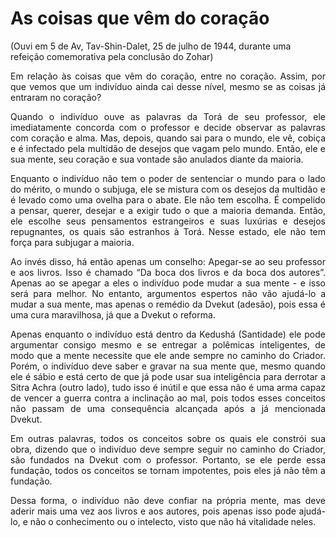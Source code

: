 # As coisas que vêm do coração
(Ouvi em 5 de Av, Tav-Shin-Dalet, 25 de julho de 1944, durante uma refeição comemorativa pela conclusão do Zohar)

::: {style="text-align: justify"}

Em relação às coisas que vêm do coração, entre no coração. Assim, por que vemos que um indivíduo ainda cai desse nível, mesmo se as coisas já entraram no coração?

 

Quando o indivíduo ouve as palavras da Torá de seu professor, ele imediatamente concorda com o professor e decide observar as palavras com coração e alma. Mas, depois, quando sai para o mundo, ele vê, cobiça e é infectado pela multidão de desejos que vagam pelo mundo. Então, ele e sua mente, seu coração e sua vontade são anulados diante da maioria.

 

Enquanto o indivíduo não tem o poder de sentenciar o mundo para o lado do mérito, o mundo o subjuga, ele se mistura com os desejos da multidão e é levado como uma ovelha para o abate. Ele não tem escolha. É compelido a pensar, querer, desejar e a exigir tudo o que a maioria demanda. Então, ele escolhe seus pensamentos estrangeiros e suas luxúrias e desejos repugnantes, os quais são estranhos à Torá. Nesse estado, ele não tem força para subjugar a maioria.

 

Ao invés disso, há então apenas um conselho: Apegar-se ao seu professor e aos livros. Isso é chamado “Da boca dos livros e da boca dos autores”. Apenas ao se apegar a eles o indivíduo pode mudar a sua mente - e isso será para melhor. No entanto, argumentos espertos não vão ajudá-lo a mudar a sua mente, mas apenas o remédio da Dvekut (adesão), pois essa é uma cura maravilhosa, já que a Dvekut o reforma.

 

Apenas enquanto o indivíduo está dentro da Kedushá (Santidade) ele pode argumentar consigo mesmo e se entregar a polêmicas inteligentes, de modo que a mente necessite que ele ande sempre no caminho do Criador. Porém, o indivíduo deve saber e gravar na sua mente que, mesmo quando ele é sábio e está certo de que já pode usar sua inteligência para derrotar a Sitra Achra (outro lado), tudo isso é inútil e que essa não é uma arma capaz de vencer a guerra contra a inclinação ao mal, pois todos esses conceitos não passam de uma consequência alcançada após a já mencionada Dvekut.

 

Em outras palavras, todos os conceitos sobre os quais ele constrói sua obra, dizendo que o indivíduo deve sempre seguir no caminho do Criador, são fundados na Dvekut com o professor. Portanto, se ele perde essa fundação, todos os conceitos se tornam impotentes, pois eles já não têm a fundação.

 

Dessa forma, o indivíduo não deve confiar na própria mente, mas deve aderir mais uma vez aos livros e aos autores, pois apenas isso pode ajudá-lo, e não o conhecimento ou o intelecto, visto que não há vitalidade neles.

:::
